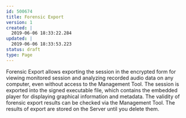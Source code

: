 ---
id: 500674
title: Forensic Export
version: 1
created: |
  2019-06-06 18:33:22.284
updated: |
  2019-06-06 18:33:53.223
status: draft
type: Page
---

Forensic Export allows exporting the session in the encrypted form for viewing monitored session and analyzing recorded audio data on any computer, even without access to the Management Tool. The session is exported into the signed executable file, which contains the embedded player for displaying graphical information and metadata. The validity of forensic export results can be checked via the Management Tool. The results of export are stored on the Server until you delete them.

